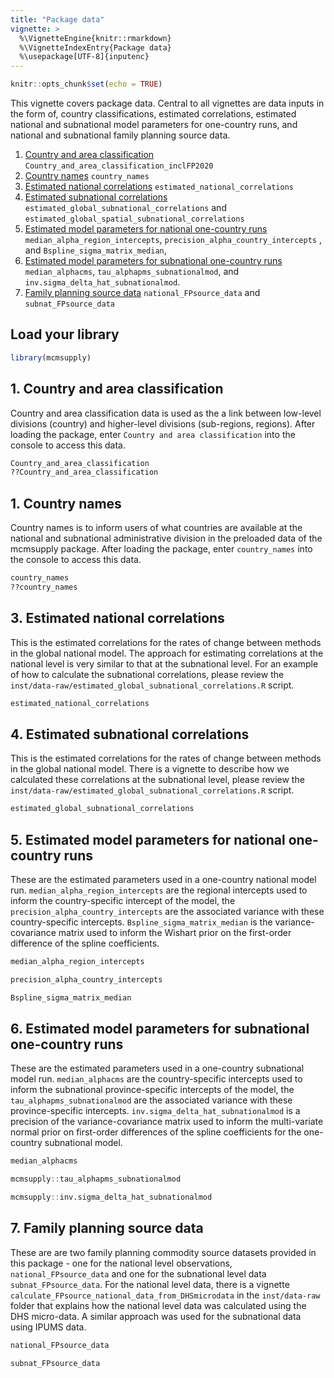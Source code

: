 ```yaml
---
title: "Package data"
vignette: >
  %\VignetteEngine{knitr::rmarkdown}
  %\VignetteIndexEntry{Package data}
  %\usepackage[UTF-8]{inputenc}
---
```


```r
knitr::opts_chunk$set(echo = TRUE)
```
This vignette covers package data. Central to all vignettes are data inputs in the form of, country classifications, estimated correlations, estimated national and subnational model parameters for one-country runs, and national and subnational family planning source data.

1. [Country and area classification](#div) `Country_and_area_classification_inclFP2020`
2. [Country names](#div) `country_names`
3. [Estimated national correlations](#cu) `estimated_national_correlations`
4. [Estimated subnational correlations](#cu)  `estimated_global_subnational_correlations` and `estimated_global_spatial_subnational_correlations`
5. [Estimated model parameters for national one-country runs](#pc) `median_alpha_region_intercepts`, `precision_alpha_country_intercepts` , and `Bspline_sigma_matrix_median`, 
6. [Estimated model parameters for subnational one-country runs](#pc) `median_alphacms`, `tau_alphapms_subnationalmod`, and `inv.sigma_delta_hat_subnationalmod`.
7. [Family planning source data](#pc) `national_FPsource_data` and `subnat_FPsource_data`

## Load your library

```r
library(mcmsupply)
```

## <a name="div"></a>
## 1. Country and area classification
Country and area classification data is used as the a link between low-level divisions (country) and higher-level divisions (sub-regions, regions). After loading the package, enter `Country and area classification` into the console to access this data.
```r
Country_and_area_classification
??Country_and_area_classification
```


## 1. Country names
Country names is to inform users of what countries are available at the national and subnational administrative division in the preloaded data of the mcmsupply package. After loading the package, enter `country_names` into the console to access this data.
```r
country_names
??country_names
```


## <a name="cu"></a>
## 3. Estimated national correlations
This is the estimated correlations for the rates of change between methods in the global national model. The approach for estimating correlations at the national level is very similar to that at the subnational level. For an example of how to calculate the subnational correlations, please review the `inst/data-raw/estimated_global_subnational_correlations.R` script.
```r
estimated_national_correlations
```


## <a name="cu"></a>
## 4. Estimated subnational correlations
This is the estimated correlations for the rates of change between methods in the global national model. There is a vignette to describe how we calculated these correlations at the subnational level, please review the `inst/data-raw/estimated_global_subnational_correlations.R` script. 

```r
estimated_global_subnational_correlations
```


## <a name="cu"></a>
## 5. Estimated model parameters for national one-country runs
These are the estimated parameters used in a one-country national model run. `median_alpha_region_intercepts` are the regional intercepts used to inform the country-specific intercept of the model, the `precision_alpha_country_intercepts` are the associated variance with these country-specific intercepts. `Bspline_sigma_matrix_median` is the variance-covariance matrix used to inform the Wishart prior on the first-order difference of the spline coefficients. 

```r
median_alpha_region_intercepts
```

```r
precision_alpha_country_intercepts
```

```r
Bspline_sigma_matrix_median
```

## <a name="cu"></a>
## 6. Estimated model parameters for subnational one-country runs
These are the estimated parameters used in a one-country subnational model run. `median_alphacms` are the country-specific intercepts used to inform the subnational province-specific intercepts of the model, the `tau_alphapms_subnationalmod` are the associated variance with these province-specific intercepts. `inv.sigma_delta_hat_subnationalmod` is a precision of the variance-covariance matrix used to inform the multi-variate normal prior on first-order differences of the spline coefficients for the one-country subnational model. 

```r
median_alphacms
```

```r
mcmsupply::tau_alphapms_subnationalmod
```

```r
mcmsupply::inv.sigma_delta_hat_subnationalmod
```


## <a name="cu"></a>
## 7. Family planning source data 
These are are two family planning commodity source datasets provided in this package - one for the national level observations, `national_FPsource_data` and one for the subnational level data `subnat_FPsource_data`. For the national level data, there is a vignette `calculate_FPsource_national_data_from_DHSmicrodata` in the `inst/data-raw` folder that explains how the national level data was calculated using the DHS micro-data. A similar approach was used for the subnational data using IPUMS data.

```r
national_FPsource_data
```


```r
subnat_FPsource_data
```
